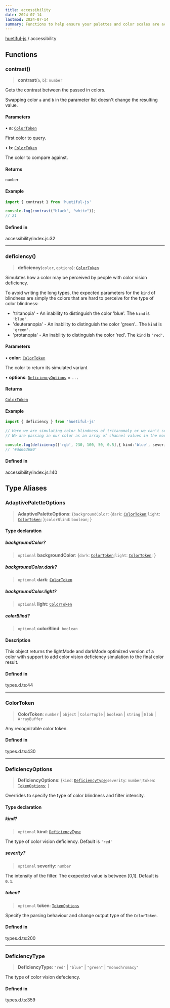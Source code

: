```yaml
---
title: accessibility
date: 2024-07-14
lastmod: 2024-07-14
summary: Functions to help ensure your palettes and color scales are accessible for a wider audience.
---
```



[huetiful-js](modules.mdx) / accessibility

## Functions

### contrast()

> **contrast**(`a`, `b`): `number`

Gets the contrast between the passed in colors.

Swapping color `a` and `b` in the parameter list doesn't change the resulting value.

#### Parameters

• **a**: [`ColorToken`](accessibility.mdx#colortoken)

First color to query.

• **b**: [`ColorToken`](accessibility.mdx#colortoken)

The color to compare against.

#### Returns

`number`

#### Example

```ts
import { contrast } from 'huetiful-js'

console.log(contrast("black", "white"));
// 21
```

#### Defined in

accessibility/index.js:32

***

### deficiency()

> **deficiency**(`color`, `options`): [`ColorToken`](accessibility.mdx#colortoken)

Simulates how a color may be perceived by people with color vision deficiency.

To avoid writing the long types, the expected parameters for the `kind` of blindness are simply the colors that are hard to perceive for the type of color blindness:

* 'tritanopia' - An inability to distinguish the color 'blue'. The `kind` is `'blue'`.
* 'deuteranopia' - An inability to distinguish the color 'green'.. The `kind` is `'green'`.
* 'protanopia' - An inability to distinguish the color 'red'. The `kind` is `'red'`.

#### Parameters

• **color**: [`ColorToken`](accessibility.mdx#colortoken)

The color to return its simulated variant

• **options**: [`DeficiencyOptions`](accessibility.mdx#deficiencyoptions) = `...`

#### Returns

[`ColorToken`](accessibility.mdx#colortoken)

#### Example

```ts
import { deficiency } from 'huetiful-js'

// Here we are simulating color blindness of tritanomaly or we can't see 'blue'.
// We are passing in our color as an array of channel values in the mode "rgb". The severity is set to 0.5

console.log(deficiency(['rgb', 230, 100, 50, 0.5],{ kind:'blue', severity:0.5 }))
// '#dd663680'
```

#### Defined in

accessibility/index.js:140

## Type Aliases

### AdaptivePaletteOptions

> **AdaptivePaletteOptions**: \{`backgroundColor`: \{`dark`: [`ColorToken`](accessibility.mdx#colortoken);`light`: [`ColorToken`](accessibility.mdx#colortoken); \};`colorBlind`: `boolean`; \}

#### Type declaration

##### backgroundColor?

> `optional` **backgroundColor**: \{`dark`: [`ColorToken`](accessibility.mdx#colortoken);`light`: [`ColorToken`](accessibility.mdx#colortoken); \}

##### backgroundColor.dark?

> `optional` **dark**: [`ColorToken`](accessibility.mdx#colortoken)

##### backgroundColor.light?

> `optional` **light**: [`ColorToken`](accessibility.mdx#colortoken)

##### colorBlind?

> `optional` **colorBlind**: `boolean`

#### Description

This object returns the lightMode and darkMode optimized version of a color with support to add color vision deficiency simulation to the final color result.

#### Defined in

types.d.ts:44

***

### ColorToken

> **ColorToken**: `number` \| `object` \| `ColorTuple` \| `boolean` \| `string` \| `Blob` \| `ArrayBuffer`

Any recognizable color token.

#### Defined in

types.d.ts:430

***

### DeficiencyOptions

> **DeficiencyOptions**: \{`kind`: [`DeficiencyType`](accessibility.mdx#deficiencytype);`severity`: `number`;`token`: [`TokenOptions`](generators.mdx#tokenoptions); \}

Overrides to specify the type of color blindness and filter intensity.

#### Type declaration

##### kind?

> `optional` **kind**: [`DeficiencyType`](accessibility.mdx#deficiencytype)

The type of color vision deficiency.  Default is `'red'`

##### severity?

> `optional` **severity**: `number`

The intensity of the filter. The exepected value is between [0,1]. Default is `0.1`.

##### token?

> `optional` **token**: [`TokenOptions`](generators.mdx#tokenoptions)

Specify the parsing behaviour and change output type of the `ColorToken`.

#### Defined in

types.d.ts:200

***

### DeficiencyType

> **DeficiencyType**: `"red"` \| `"blue"` \| `"green"` \| `"monochromacy"`

The type of color vision defeciency.

#### Defined in

types.d.ts:359

